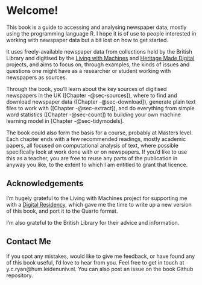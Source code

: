 # Welcome! {.unnumbered}

This book is a guide to accessing and analysing newspaper data, mostly using the programming language R. I hope it is of use to people interested in working with newspaper data but a bit lost on how to get started.

It uses freely-available newspaper data from collections held by the British Library and digitised by the [Living with Machines](https://livingwithmachines.ac.uk/) and [Heritage Made Digital](https://www.bl.uk/projects/heritage-made-digital) projects, and aims to focus on, through examples, the kinds of issues and questions one might have as a researcher or student working with newspapers as sources.

Through the book, you'll learn about the key sources of digitised newspapers in the UK ([Chapter -@sec-sources]), where to find and download newspaper data ([Chapter -@sec-download]), generate plain text files to work with ([Chapter -@sec-extract]), and do everything from simple word statistics ([Chapter -@sec-count]) to building your own machine learning model in [Chapter -@sec-tidymodels].

The book could also form the basis for a course, probably at Masters level. Each chapter ends with a few recommended readings, mostly academic papers, all focused on computational analysis of text, where possible specifically look at work done with or on newspapers. If you'd like to use this as a teacher, you are free to reuse any parts of the publication in anyway you like, to the extent to which I am entitled to grant that licence.

## Acknowledgements

I'm hugely grateful to the Living with Machines project for supporting me with a [Digital Residency](https://livingwithmachines.ac.uk/digital-residencies/), which gave me the time to write up a new version of this book, and port it to the Quarto format.

I'm also grateful to the British Library for their advice and information.

## Contact Me

If you spot any mistakes, would like to give me feedback, or have found any of this book useful, I'd love to hear from you. Feel free to get in touch at y.c.ryan\@hum.leidenuniv.nl. You can also post an issue on the book Github repository.
